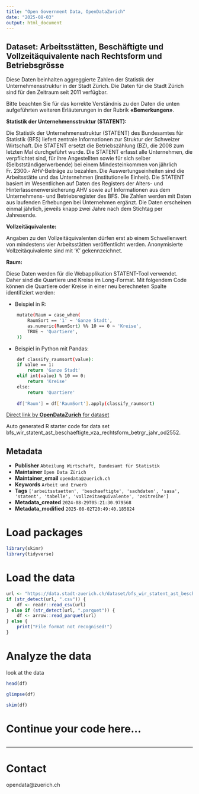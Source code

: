```yaml
---
title: "Open Government Data, OpenDataZurich"
date: "2025-08-03"
output: html_document
---
```


## Dataset: Arbeitsstätten, Beschäftigte und Vollzeitäquivalente nach Rechtsform und Betriebsgrösse


Diese Daten beinhalten aggreggierte Zahlen der Statistik der Unternehmensstruktur in der Stadt Zürich. Die Daten für die Stadt Zürich sind für den Zeitraum seit 2011 verfügbar.

Bitte beachten Sie für das korrekte Verständnis zu den Daten die unten aufgeführten weiteren Erläuterungen in der Rubrik **«Bemerkungen»**.



**Statistik der Unternehmensstruktur (STATENT):**

 Die Statistik der Unternehmensstruktur (STATENT) des Bundesamtes für Statistik (BFS) liefert zentrale Informationen zur Struktur der Schweizer Wirtschaft. Die STATENT ersetzt die Betriebszählung (BZ), die
2008 zum letzten Mal durchgeführt wurde. Die STATENT erfasst alle Unternehmen, die
verpflichtet sind, für ihre Angestellten sowie für sich selber (Selbstständigerwerbende) bei
einem Mindesteinkommen von jährlich Fr. 2300.- AHV-Beiträge zu bezahlen. Die
Auswertungseinheiten sind die Arbeitsstätte und das Unternehmen (institutionelle
Einheit).
Die STATENT basiert im Wesentlichen auf Daten des Registers der Alters- und Hinterlassenenversicherung AHV sowie auf Informationen aus dem Unternehmens- und Betriebsregister des BFS. Die Zahlen werden mit Daten aus laufenden Erhebungen bei Unternehmen ergänzt.
Die Daten erscheinen einmal jährlich, jeweils knapp zwei Jahre nach dem Stichtag per Jahresende.

 

[]()

**Vollzeitäquivalente:**

 
Angaben zu den Vollzeitäquivalenten dürfen erst ab einem Schwellenwert von mindestens vier Arbeitsstätten veröffentlicht werden. Anonymisierte Vollzeitäquivalente sind mit 'K' gekennzeichnet.
 

[]()

**Raum:**

 
Diese Daten werden für die Webapplikation STATENT-Tool verwendet. Daher sind die Quartiere und Kreise im Long-Format. Mit folgendem Code können die Quartiere oder Kreise in einer neu berechneten Spalte identifiziert werden:

- Beispiel in R:
```sh
    mutate(Raum = case_when(
        RaumSort == '1' ~ 'Ganze Stadt',
        as.numeric(RaumSort) %% 10 == 0 ~ 'Kreise',
        TRUE ~ 'Quartiere',
    ))
```

- Beispiel in Python mit Pandas:
```sh
    def classify_raumsort(value):
    if value == 1:
        return 'Ganze Stadt'
    elif int(value) % 10 == 0:
        return 'Kreise'
    else:
        return 'Quartiere'
        
    df['Raum'] = df['RaumSort'].apply(classify_raumsort)
``` 


[]()



[Direct link by **OpenDataZurich** for dataset](https://data.stadt-zuerich.ch/dataset/bfs_wir_statent_ast_beschaeftigte_vza_rechtsform_betrgr_jahr_od2552)

Auto generated R starter code for data set bfs_wir_statent_ast_beschaeftigte_vza_rechtsform_betrgr_jahr_od2552.

## Metadata

- **Publisher** `Abteilung Wirtschaft, Bundesamt für Statistik`
- **Maintainer** `Open Data Zürich`
- **Maintainer_email** `opendata@zuerich.ch`
- **Keywords** `Arbeit und Erwerb`
- **Tags** `['arbeitsstaetten', 'beschaeftigte', 'sachdaten', 'sasa', 'statent', 'tabelle', 'vollzeitaequivalente', 'zeitreihe']`
- **Metadata_created** `2024-08-29T05:21:30.979568`
- **Metadata_modified** `2025-08-02T20:49:40.185824`


# Load packages

```r
library(skimr)
library(tidyverse)
```

# Load the data

```r
url <- "https://data.stadt-zuerich.ch/dataset/bfs_wir_statent_ast_beschaeftigte_vza_rechtsform_betrgr_jahr_od2552/download/WIR255OD2552.csv"
if (str_detect(url, ".csv")) {
    df <- readr::read_csv(url)
} else if (str_detect(url, ".parquet")) {
    df <- arrow::read_parquet(url)
} else {
    print("File format not recognised!")
}
```

# Analyze the data

look at the data
```r
head(df)
```

```r
glimpse(df)
```

```r
skim(df)
```

# Continue your code here...

```r

```

------------------------------------------------------------------------

# Contact

opendata@zuerich.ch
